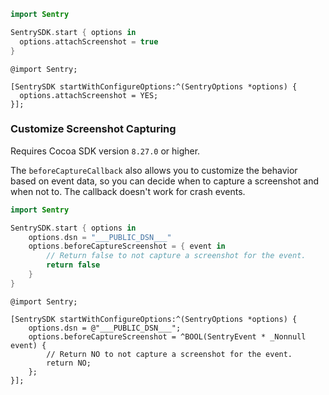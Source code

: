 ```swift {tabTitle:Swift}
import Sentry

SentrySDK.start { options in
  options.attachScreenshot = true
}
```

```objc {tabTitle:Objective-C}
@import Sentry;

[SentrySDK startWithConfigureOptions:^(SentryOptions *options) {
  options.attachScreenshot = YES;
}];
```

### Customize Screenshot Capturing

<Note>

Requires Cocoa SDK version `8.27.0` or higher.

</Note>


The `beforeCaptureCallback` also allows you to customize the behavior based on event data, so you can decide when to capture a screenshot and when not to. The callback doesn't work for crash events.

```swift {tabTitle:Swift}
import Sentry

SentrySDK.start { options in
    options.dsn = "___PUBLIC_DSN___"
    options.beforeCaptureScreenshot = { event in
        // Return false to not capture a screenshot for the event.
        return false
    }
}
```

```objc {tabTitle:Objective-C}
@import Sentry;

[SentrySDK startWithConfigureOptions:^(SentryOptions *options) {
    options.dsn = @"___PUBLIC_DSN___";
    options.beforeCaptureScreenshot = ^BOOL(SentryEvent * _Nonnull event) {
        // Return NO to not capture a screenshot for the event.
        return NO;
    };
}];
```
